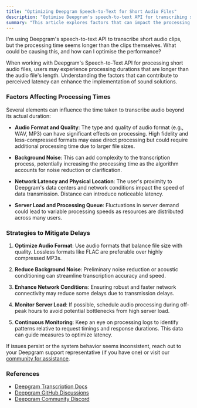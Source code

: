 ```yaml
---
title: "Optimizing Deepgram Speech-to-Text for Short Audio Files"
description: "Optimise Deepgram's speech-to-text API for transcribing short audio files efficiently."
summary: "This article explores factors that can impact the processing time for transcribing short audio files using Deepgram's speech-to-text API, including audio format, background noise, network latency, and physical location. It offers insights to enhance performance and reduce perceived latency."
---
```


<CommunityQuestion>I'm using Deepgram's speech-to-text API to transcribe short audio clips, but the processing time seems longer than the clips themselves. What could be causing this, and how can I optimise the performance?</CommunityQuestion>

When working with Deepgram's Speech-to-Text API for processing short audio files, users may experience processing durations that are longer than the audio file's length. Understanding the factors that can contribute to perceived latency can enhance the implementation of sound solutions.

### Factors Affecting Processing Times

Several elements can influence the time taken to transcribe audio beyond its actual duration:

- **Audio Format and Quality**: The type and quality of audio format (e.g., WAV, MP3) can have significant effects on processing. High fidelity and less-compressed formats may ease direct processing but could require additional processing time due to larger file sizes.

- **Background Noise**: This can add complexity to the transcription process, potentially increasing the processing time as the algorithm accounts for noise reduction or clarification.

- **Network Latency and Physical Location**: The user's proximity to Deepgram's data centers and network conditions impact the speed of data transmission. Distance can introduce noticeable latency.

- **Server Load and Processing Queue**: Fluctuations in server demand could lead to variable processing speeds as resources are distributed across many users.

### Strategies to Mitigate Delays

1. **Optimize Audio Format**: Use audio formats that balance file size with quality. Lossless formats like FLAC are preferable over highly compressed MP3s.

2. **Reduce Background Noise**: Preliminary noise reduction or acoustic conditioning can streamline transcription accuracy and speed.

3. **Enhance Network Conditions**: Ensuring robust and faster network connectivity may reduce some delays due to transmission delays.

4. **Monitor Server Load**: If possible, schedule audio processing during off-peak hours to avoid potential bottlenecks from high server load.

5. **Continuous Monitoring**: Keep an eye on processing logs to identify patterns relative to request timings and response durations. This data can guide measures to optimize latency.

If issues persist or the system behavior seems inconsistent, reach out to your Deepgram support representative (if you have one) or visit our [community for assistance](https://discord.gg/deepgram).

### References
- [Deepgram Transcription Docs](https://developers.deepgram.com/docs/getting-started-with-pre-recorded-audio)
- [Deepgram GitHub Discussions](https://github.com/orgs/deepgram/discussions)
- [Deepgram Community Discord](https://discord.gg/deepgram)